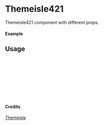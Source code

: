
<Meta of={Themeisle421} title="Themeisle/Themeisle421" />

# Themeisle421

Themeisle421 component with different props.

#### Example

<Canvas of={Themeisle421.Primary} />

## Usage

```ts
import { Themeisle421 } from "yadl-ui";

const Example = () => {
  return (
      <Themeisle421 />
  );
};

export default Example;
```

#### Credits
[Themeisle](https://themeisle.com/illustrations/)
